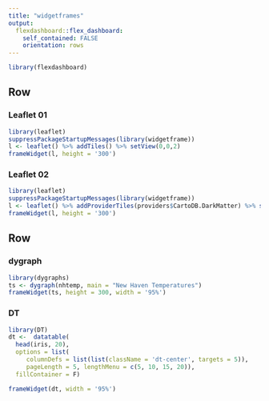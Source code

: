 ```yaml
---
title: "widgetframes"
output: 
  flexdashboard::flex_dashboard:
    self_contained: FALSE
    orientation: rows
---
```



```r
library(flexdashboard)
```

Row {.tabset .tabset-fade}
-----------------------------------------------------------------------

### Leaflet 01

```r
library(leaflet)
suppressPackageStartupMessages(library(widgetframe))
l <- leaflet() %>% addTiles() %>% setView(0,0,2)
frameWidget(l, height = '300')
```

### Leaflet 02

```r
library(leaflet)
suppressPackageStartupMessages(library(widgetframe))
l <- leaflet() %>% addProviderTiles(providers$CartoDB.DarkMatter) %>% setView(0,0,2)
frameWidget(l, height = '300')
```


Row {.tabset .tabset-fade}
-----------------------------------------------------------------------

### dygraph

```r
library(dygraphs)
ts <- dygraph(nhtemp, main = "New Haven Temperatures")
frameWidget(ts, height = 300, width = '95%')
```

### DT

```r
library(DT)
dt <-  datatable(
  head(iris, 20), 
  options = list(
     columnDefs = list(list(className = 'dt-center', targets = 5)),
     pageLength = 5, lengthMenu = c(5, 10, 15, 20)),
  fillContainer = F)

frameWidget(dt, width = '95%')
```

